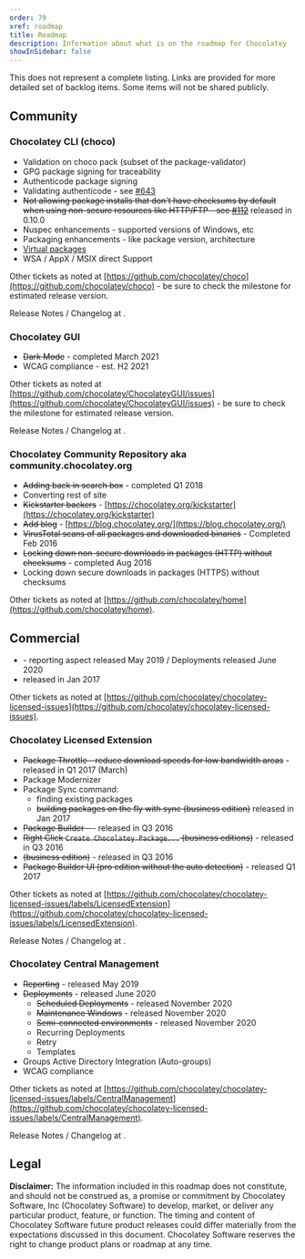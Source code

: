 ```yaml
---
order: 79
xref: roadmap
title: Roadmap
description: Information about what is on the roadmap for Chocolatey
showInSidebar: false
---
```


<Callout type="warning">
    This does not represent a complete listing. Links are provided for more detailed set of backlog items. Some items will not be shared publicly.
</Callout>

## Community

### Chocolatey CLI (choco)

- Validation on choco pack (subset of the package-validator)
- GPG package signing for traceability
- Authenticode package signing
- Validating authenticode - see [#643](https://github.com/chocolatey/choco/issues/643)
- ~~Not allowing package installs that don't have checksums by default when using non-secure resources like HTTP/FTP - see [#112](https://github.com/chocolatey/choco/issues/112)~~ released in 0.10.0
- Nuspec enhancements - supported versions of Windows, etc
- Packaging enhancements - like package version, architecture
- [Virtual packages](https://github.com/chocolatey/chocolatey/issues/7)
- WSA / AppX / MSIX direct Support

Other tickets as noted at [https://github.com/chocolatey/choco](https://github.com/chocolatey/choco) - be sure to check the milestone for estimated release version.

Release Notes / Changelog at <Xref title="Chocolatey CLI Release Notes" value="choco-release-notes" />.

### Chocolatey GUI

- ~~Dark Mode~~ - completed March 2021
- WCAG compliance - est. H2 2021

Other tickets as noted at [https://github.com/chocolatey/ChocolateyGUI/issues](https://github.com/chocolatey/ChocolateyGUI/issues) - be sure to check the milestone for estimated release version.

Release Notes / Changelog at <Xref title="Chocolatey GUI Release Notes" value="chocolateygui-release-notes" />.

### Chocolatey Community Repository aka community.chocolatey.org

- ~~Adding back in search box~~ - completed Q1 2018
- Converting rest of site
- ~~Kickstarter backers~~ - [https://chocolatey.org/kickstarter](https://chocolatey.org/kickstarter)
- ~~Add blog~~ - [https://blog.chocolatey.org/](https://blog.chocolatey.org/)
- ~~VirusTotal scans of all packages and downloaded binaries~~ - Completed Feb 2016
- ~~Locking down non-secure downloads in packages (HTTP) without checksums~~ - completed Aug 2016
- Locking down secure downloads in packages (HTTPS) without checksums

Other tickets as noted at [https://github.com/chocolatey/home](https://github.com/chocolatey/home).

## Commercial

- ~~<Xref title="Chocolatey Central Management Console" value="ccm" />~~ - reporting aspect released May 2019 / Deployments released June 2020
- ~~<Xref title="Self-Service Installs (Non-Admins)" value="self-service-anywhere" />~~ released in Jan 2017

Other tickets as noted at [https://github.com/chocolatey/chocolatey-licensed-issues](https://github.com/chocolatey/chocolatey-licensed-issues).

### Chocolatey Licensed Extension

- ~~Package Throttle - reduce download speeds for low bandwidth areas~~ - released in Q1 2017 (March)
- Package Modernizer
- Package Sync command:
  - finding existing packages
  - ~~building packages on the fly with sync (business edition)~~ released in Jan 2017
- ~~Package Builder - <Xref title="create packages from Programs and Features" value="package-builder" anchor="generate-packages-from-programs-and-features" />~~ - released in Q3 2016
- ~~Right Click `Create Chocolatey Package...` (business editions)~~ - released in Q3 2016
- ~~<Xref title="Package Builder UI" value="package-builder" anchor="package-builder-ui" /> (business edition)~~ - released in Q3 2016
- ~~Package Builder UI (pro edition without the auto detection)~~ - released Q1 2017

Other tickets as noted at [https://github.com/chocolatey/chocolatey-licensed-issues/labels/LicensedExtension](https://github.com/chocolatey/chocolatey-licensed-issues/labels/LicensedExtension).

Release Notes / Changelog at <Xref title="Chocolatey Licensed Extension Release Notes" value="licensed-extension-release-notes" />.

### Chocolatey Central Management

- ~~Reporting~~ - released May 2019
- ~~Deployments~~ - released June 2020
  - ~~Scheduled Deployments~~ - released November 2020
  - ~~Maintenance Windows~~ - released November 2020
  - ~~Semi-connected environments~~ - released November 2020
  - Recurring Deployments
  - Retry
  - Templates
- Groups Active Directory Integration (Auto-groups)
- WCAG compliance

Other tickets as noted at [https://github.com/chocolatey/chocolatey-licensed-issues/labels/CentralManagement](https://github.com/chocolatey/chocolatey-licensed-issues/labels/CentralManagement).

Release Notes / Changelog at <Xref title="Chocolatey Central Management Release Notes" value="ccm-release-notes" />.

## Legal

**Disclaimer:** The information included in this roadmap does not constitute, and should not be construed as, a promise or commitment by Chocolatey Software, Inc (Chocolatey Software) to develop, market, or deliver any particular product, feature, or function. The timing and content of Chocolatey Software future product releases could differ materially from the expectations discussed in this document. Chocolatey Software reserves the right to change product plans or roadmap at any time.
